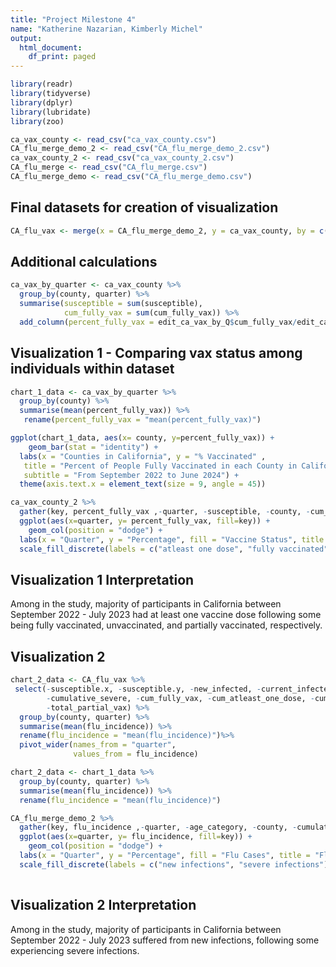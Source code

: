 ```yaml
---
title: "Project Milestone 4"
name: "Katherine Nazarian, Kimberly Michel" 
output: 
  html_document:
    df_print: paged
---
```


```r
library(readr)
library(tidyverse)
library(dplyr)
library(lubridate)
library(zoo)
```



```r
ca_vax_county <- read_csv("ca_vax_county.csv")
CA_flu_merge_demo_2 <- read_csv("CA_flu_merge_demo_2.csv")
ca_vax_county_2 <- read_csv("ca_vax_county_2.csv")
CA_flu_merge <- read_csv("CA_flu_merge.csv")
CA_flu_merge_demo <- read_csv("CA_flu_merge_demo.csv")
```


## Final datasets for creation of visualization
```r
CA_flu_vax <- merge(x = CA_flu_merge_demo_2, y = ca_vax_county, by = c("county", "quarter", "age_category"))
```

## Additional calculations
```r
ca_vax_by_quarter <- ca_vax_county %>% 
  group_by(county, quarter) %>%
  summarise(susceptible = sum(susceptible),
            cum_fully_vax = sum(cum_fully_vax)) %>% 
  add_column(percent_fully_vax = edit_ca_vax_by_Q$cum_fully_vax/edit_ca_vax_by_Q$susceptible *100)

```

## Visualization 1 - Comparing vax status among individuals within dataset
```r

chart_1_data <- ca_vax_by_quarter %>% 
  group_by(county) %>% 
  summarise(mean(percent_fully_vax)) %>% 
   rename(percent_fully_vax = "mean(percent_fully_vax)")

ggplot(chart_1_data, aes(x= county, y=percent_fully_vax)) +
    geom_bar(stat = "identity") +
  labs(x = "Counties in California", y = "% Vaccinated" ,
   title = "Percent of People Fully Vaccinated in each County in California", 
   subtitle = "From September 2022 to June 2024") +
  theme(axis.text.x = element_text(size = 9, angle = 45))
```


```r
ca_vax_county_2 %>%
  gather(key, percent_fully_vax ,-quarter, -susceptible, -county, -cum_fully_vax, -cum_atleast_one_dose, -total_partial_vax, -cum_unvax) %>%
  ggplot(aes(x=quarter, y= percent_fully_vax, fill=key)) +
    geom_col(position = "dodge") +
  labs(x = "Quarter", y = "Percentage", fill = "Vaccine Status", title = "Vaccination Status in California by Quarter from September 2022 - June 2023") +
  scale_fill_discrete(labels = c("atleast one dose", "fully vaccinated", "partially vaccinated", "unvaccinated"))

```

## Visualization 1 Interpretation

Among in the study, majority of participants in California between September 2022 - July 2023 had at least one vaccine dose following some being fully vaccinated, unvaccinated, and partially vaccinated, respectively.

## Visualization 2

```r
chart_2_data <- CA_flu_vax %>% 
 select(-susceptible.x, -susceptible.y, -new_infected, -current_infected, -new_severe, 
        -cumulative_severe, -cum_fully_vax, -cum_atleast_one_dose, -cum_unvax, -severe_incidence,
        -total_partial_vax) %>% 
  group_by(county, quarter) %>% 
  summarise(mean(flu_incidence)) %>%
  rename(flu_incidence = "mean(flu_incidence)")%>%
  pivot_wider(names_from = "quarter", 
              values_from = flu_incidence)

chart_2_data <- chart_1_data %>% 
  group_by(county, quarter) %>% 
  summarise(mean(flu_incidence)) %>%
  rename(flu_incidence = "mean(flu_incidence)")
```


```r

CA_flu_merge_demo_2 %>%
  gather(key, flu_incidence ,-quarter, -age_category, -county, -cumulative_severe, -current_infected, -new_infected, -new_severe, -susceptible) %>%
  ggplot(aes(x=quarter, y= flu_incidence, fill=key)) +
    geom_col(position = "dodge") +
  labs(x = "Quarter", y = "Percentage", fill = "Flu Cases", title = "Flu Incidence Cases in California by Quarter from September 2022 - June 2023") +
  scale_fill_discrete(labels = c("new infections", "severe infections")) 
  
```

## Visualization 2 Interpretation

Among in the study, majority of participants in California between September 2022 - July 2023 suffered from new infections, following some experiencing severe infections.


